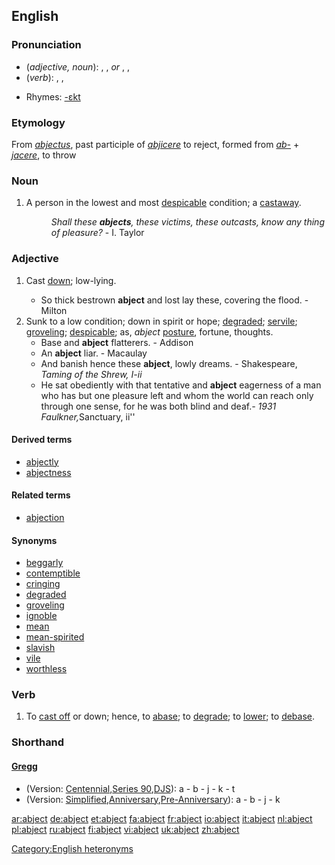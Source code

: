 ==English==

===Pronunciation===
{{audio|En-ca-abject1.ogg|Audio (CA)}}
{{audio|En-ca-abject2.ogg|Audio (CA)}}
*(''adjective, noun''): {{AHD|ăbʹjĕkt}}, {{IPA|/ˈæbdʒɛkt/}}, {{SAMPA|/"{bdZEkt/}} ''or'' {{AHD|ăbʹjĭkt}}, {{IPA|/ˈæbdʒɪkt/}}, {{SAMPA|/"{bdZIkt/}}
*(''verb''): {{AHD|ăbjĕktʹ}}, {{IPA|/æbˈdʒɛkt/}}, {{SAMPA|/{b"dZEkt/}}
[[Category:English heteronyms]]
*Rhymes: [[Rhymes:English:-ɛkt|-ɛkt]]
{{rfap}}

===Etymology===
From {{L.}} ''[[abjectus]]'', past participle of ''[[abjicere]]'' to reject, formed from ''[[ab-]]'' + ''[[jacere]]'', to throw

===Noun===
{{en-noun}}

# {{obsolete}} A person in the lowest and most [[despicable]] condition; a [[castaway]].
#: ''Shall these '''abjects''', these victims, these outcasts, know any thing of pleasure?'' - I. Taylor

===Adjective===
{{en-adj|er|more}}

# {{obsolete}} Cast [[down]]; low-lying.
#* So thick bestrown '''abject''' and lost lay these, covering the flood. - Milton
# Sunk to a low condition; down in spirit or hope; [[degraded]]; [[servile]]; [[groveling]]; [[despicable]]; as, ''abject'' [[posture]], fortune, thoughts.
#* Base and '''abject''' flatterers. - Addison
#* An '''abject''' liar. - Macaulay
#* And banish hence these '''abject''', lowly dreams. - Shakespeare, ''Taming of the Shrew, I-ii''
#* He sat obediently with that tentative and '''abject''' eagerness of a man who has but one pleasure left and whom the world can reach only through one sense, for he was both blind and deaf.'' - 1931 Faulkner, ''Sanctuary, ii''

====Derived terms====
* [[abjectly]]
* [[abjectness]]

====Related terms====
* [[abjection]]

====Synonyms====
* [[beggarly]]
* [[contemptible]]
* [[cringing]]
* [[degraded]]
* [[groveling]]
* [[ignoble]]
* [[mean]]
* [[mean-spirited]]
* [[slavish]]
* [[vile]]
* [[worthless]]

===Verb===
{{en-verb}}

# {{transitive}} {{obsolete}} To [[cast off]] or down; hence, to [[abase]]; to [[degrade]]; to [[lower]]; to [[debase]].

===Shorthand===
====[http://en.wikipedia.org/wiki/Gregg_Shorthand Gregg]====
* (Version: [http://en.wikipedia.org/wiki/Gregg_Shorthand#Centennial_Gregg_Shorthand Centennial],[http://en.wikipedia.org/wiki/Gregg_Shorthand#Series_90_Gregg_Shorthand  Series 90],[http://en.wikipedia.org/wiki/Gregg_Shorthand#Diamond_Jubilee_Gregg_Shorthand  DJS]): a - b - j - k - t
* (Version: [http://en.wikipedia.org/wiki/Gregg_Shorthand#Simplified_Gregg_Shorthand Simplified],[http://en.wikipedia.org/wiki/Gregg_Shorthand#Anniversary_Gregg_Shorthand Anniversary],[http://en.wikipedia.org/wiki/Gregg_Shorthand#Pre-Anniversary_Gregg_Shorthand Pre-Anniversary]): a - b - j - k

[[ar:abject]]
[[de:abject]]
[[et:abject]]
[[fa:abject]]
[[fr:abject]]
[[io:abject]]
[[it:abject]]
[[nl:abject]]
[[pl:abject]]
[[ru:abject]]
[[fi:abject]]
[[vi:abject]]
[[uk:abject]]
[[zh:abject]]